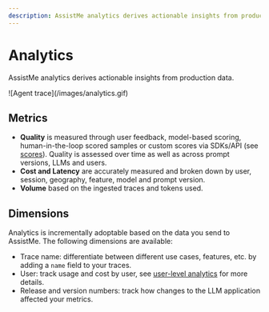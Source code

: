 ```yaml
---
description: AssistMe analytics derives actionable insights from production data.
---
```


# Analytics


AssistMe analytics derives actionable insights from production data.

<Frame>
  ![Agent trace](/images/analytics.gif)
</Frame>

## Metrics

- **Quality** is measured through user feedback, model-based scoring, human-in-the-loop scored samples or custom scores via SDKs/API (see [scores](/docs/scores)). Quality is assessed over time as well as across prompt versions, LLMs and users.
- **Cost and Latency** are accurately measured and broken down by user, session, geography, feature, model and prompt version.
- **Volume** based on the ingested traces and tokens used.

## Dimensions

Analytics is incrementally adoptable based on the data you send to AssistMe. The following dimensions are available:

- Trace name: differentiate between different use cases, features, etc. by adding a `name` field to your traces.
- User: track usage and cost by user, see [user-level analytics](/docs/user-explorer) for more details.
- Release and version numbers: track how changes to the LLM application affected your metrics.
